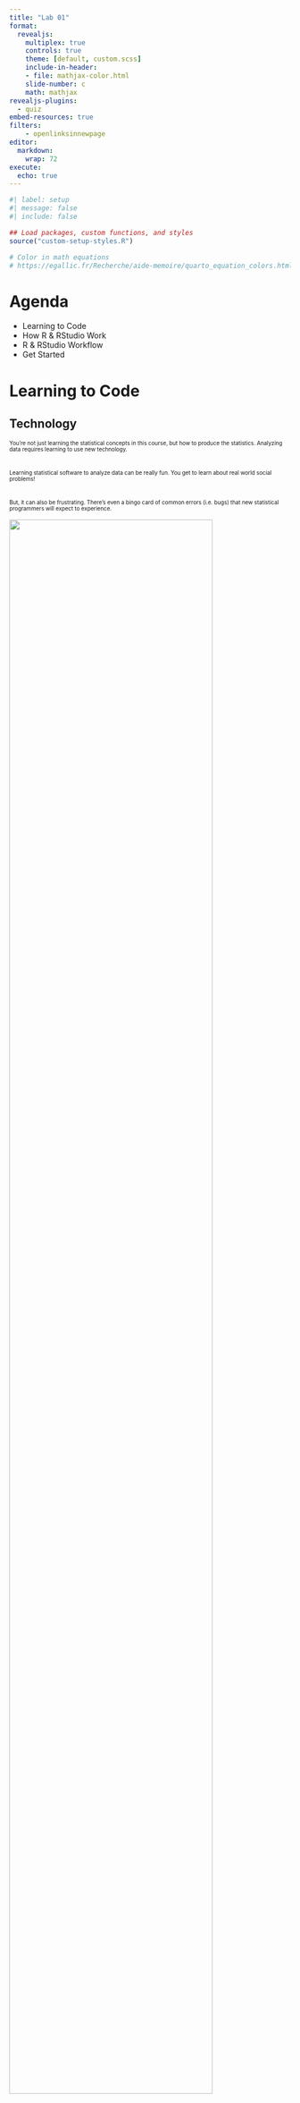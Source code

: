 ```yaml
---
title: "Lab 01"
format:
  revealjs:
    multiplex: true
    controls: true
    theme: [default, custom.scss]
    include-in-header:
    - file: mathjax-color.html
    slide-number: c
    math: mathjax
revealjs-plugins:
  - quiz
embed-resources: true
filters:
    - openlinksinnewpage
editor: 
  markdown: 
    wrap: 72
execute: 
  echo: true
---
```


```r

#| label: setup
#| message: false
#| include: false

## Load packages, custom functions, and styles
source("custom-setup-styles.R")

# Color in math equations
# https://egallic.fr/Recherche/aide-memoire/quarto_equation_colors.html#colors-in-equations-with-revealjs
```

# Agenda {data-menu-title="Agenda" background-image="images/calendar.png" background-size="100px" background-repeat="repeat"}

-   Learning to Code
-   How R & RStudio Work
-   R & RStudio Workflow
-   Get Started

# Learning to Code {.theme-section}

## Technology

:::: r-stack
::: {style="font-size: 70%"}
You're not just learning the statistical concepts in this course, but
how to produce the statistics. Analyzing data requires learning to use
new technology.

<br>

Learning statistical software to analyze data can be really fun. You get
to learn about real world social problems!

<br>

But, it can also be frustrating. There's even a bingo card of common
errors (i.e. bugs) that new statistical programmers will expect to
experience.
:::

![](images/01/bingo.png){.fragment fragment-index="1" width="85%"}
::::

## Why am I making you learn something so frustrating?

Calculating the statistics by hand quickly gets cumbersome, time
consuming, and difficult.

Good social science is built on replication.

::: notes
You'll learn the statistical techniques using small sample sizes, but to
really understand the social world, datasets typically have 100s,
1,000s, even 100,000s of values.

It is impractical, and more prone to errors, for scientists to replicate
research by hand. Replication of statistical procedures helps catch
minor coding errors, highlights unusual decisions made by researchers,
inappropriate statistical techniques, and corrupted data.
:::

## But technology presents its own challenges.

Replication using technology requires researchers to use sometimes
unfamiliar software, working on devices with unique environments and
settings.

When it feels like the technology is preventing you from getting to the
course content, take a deep breath, and **remember that building your
technology skills is part of this course.**

## Grappling

Learning to use statistical software necessitates
[grappling](https://www.edutopia.org/blog/4-tips-teaching-problem-solving-from-student-anna-pelletiere).

<br>

::: {style="color: #18BC9C; font-size: 75%; font-family: 'Shadows Into Light'"}
“Grappling is like perseverance, but it goes beyond that. Perseverance
means trying again and again, even after you’ve failed. Grappling
implies trying even before you fail the first time.

It’s thinking, “First, I’ll work with it independently. Okay, I’m really
not understanding it. Let me go back to my notes. Okay, I have solved
for the first part of it. Now I have the second part of it. Okay, I got
the question wrong; let me try again. Maybe I can ask my peer now.”

Grappling is working hard to make sure you understand the problem fully,
and then using every resource at your fingertips to solve it.”
:::

::: notes
In this course, this means you'll put your active learning skills to
use. You, not your professor or TA, will work through encountered
problems. You, of course, will be supported and coached through the
entire process. Working with statistical software will become easier as
you build your skills in problem-solving errors. Unfortunately, it gets
increasingly difficult if you rely on others to solve the issue, as the
errors stack-up.
:::

##  {data-menu-title="Debugging"}

:::::: columns
:::: {.column width="25%"}
::: {style="color: #18BC9C; font-size: 90%; font-family: 'Shadows Into Light'"}
Most statistical analyses happen not because the person is a math
genius, but because they persisted through the minefield of technical
issues by being **excellent problem-solvers.**
:::
::::

::: {.column width="75%"}
![](images/01/debugging.png)
:::
::::::

::: notes
Get comfortable with making mistakes right now. Your code is not
expected to be perfect the first time. Remember, identifying and fixing
errors in your own code is such an inherent part of the process, there's
even a name for it: **debugging**.
:::

## Coding is mostly Googling

It is a misperception that the best statistical analysts sit down at
their computers and type code from memory.

Much of process of coding is copying code from somewhere else and
modifying it to fit your particular situation.

::: notes
Learning to analyze data with software requires a lot of practice and
attention to detail. It also requires a lot of time searching the
internet for help. Learning to identify the right words and phrases in a
Google search is part of building your coding skills.
:::

## When you get stuck, there are many options to get unstuck

::: {style="font-size: 50%"}
-   Review the slides. Pay very close attention to small details.
-   Try something else to see if you get a new error.
-   Use Google to search for possible answers or new explanations.
-   Watch a help video on YouTube on the topic.
-   Re-start your web-browser or device.
-   Try another web-browser or device.
-   Ask a peer. Or an advanced student.
-   Start or join a weekly study group.
-   Post the question on the class discussion board.
:::

When none of these strategies fix the issue, it is time to ask for help.


## How to get help  
  
The same replication principles should be used when asking for help.  
    
![](images/01/repro_ex.png "Loneliness on internet without an answer to a coding question")

::: notes
The best quantitative researchers produce a trail for their code so that future 
researchers can replicate their analysis.  
:::
  
## Create a trail!
  
**Make someone else to feel your pain!**  

<br>

When asking for help, do what you can to **create a reproducible example.** 

::: {style="font-size: 70%"}
-   Assume others know nothing about your issue.\ 
-   Describe your steps to create the problem so that someone else can replicate it.\ 
-   This means clearly describing the issue and the steps you've already taken to solve it.\ 
:::
  
## Good etiquette  

[**Search for answers before posting your question.**]{style="color: #18BC9C;"}\

**Describe the problem.**  
"It doesn't work" isn't descriptive enough.\  
  
**Describe your environment.**  
What operating system are you using? Which R version? What packages? Dataset?\
  
**Describe the solution.**  
Confirm if a solution offered works. 
Or, if you solve it on your own, post how you solved it.


## Help in this class
  
In this class, the fastest way to get help on Lab Assignments is during class 
time and lab sessions.  

<br>  

The second fastest way is to post your reproducible example on the class 
discussion board.  
  
::: notes
If none of these solve your problem, draft an email to your TA, with detailed 
notes about the problem and the troubleshooting steps you've already taken. 
You might be surprised how often even writing the problem out in detail helps 
you find the answer on your own. Send your email if you still need assistance.  
:::


# How R & RStudio Work {.theme-section}

## R-script

Open RStudio, then click the dropdown arrow next to the “New File” icon,
and then “R script.”

![](videos/01/R-script.mp4){width="65%"}

::: aside
Alternatively, hold down "Ctrl" + "Shift" + "N."
:::

::: notes
An R-script is a file that will contain the documentation of the code of
what you tell R to do.
:::

## Panes

:::: r-stack
::: {style="font-size: 80%"}
When your script is open, you’ll see four key regions or “panes” in the
interface:

1.  **Source pane:** where you can edit and save R scripts or author
    computational documents like Quarto and R Markdown.

2.  **Console pane:** is used to write short interactive R commands.

3.  **Environment pane:** displays temporary R objects created during
    that R session.

4.  **Output pane:** displays the plots, tables, or HTML outputs of
    executed code along with files saved to disk.
:::

![](images/01/panes.png){.fragment fragment-index="1"}
::::

::: notes
Console pane: best for exploring.\
Source pane: best for documenting.
:::

## File Types

There are many file types, but these are key to an R & RStudio workflow
(and likely new to you):

::: {style="font-size: 70%"}
| Extension | Description |
|----------------------|-------------------------------------------------|
| .R | R scripts store a sequence of R commands (code) that can be run all at once or line by line. |
| .qmd | Quarto Markdown creates reproducible documents that contain a combination of text, code, and output. |
| .Rdata (or sometimes .rda) | These store and load R objects—like data frames. |
| .Rproj | RStudio project file (keeps project settings). |
:::

## Packages

R comes with basic tools, but **packages** extend the capabilities of
base R (what you already installed). An R package is like a toolbox: a
collection of functions, data, and documentation that help you do
specific tasks using R.

<br>

::: {style="font-size: 70%"}
You'll install each package (only once per system):
:::

```r
#| label: install
#| message: false

install.packages("tidyverse")
```

<br>

::: {style="font-size: 70%"}
You'll load each package (every time you use it):
:::

```r
#| label: load
#| message: false

library(tidyverse)
```

## Support

[R - Intro RStudio Interface](https://youtu.be/opy-v0WAHXM)

[EasyR - Getting started with R the easy
way](https://youtu.be/K9-zDmq737I)

# R & RStudio Workflow {.theme-section}

## Replication

**The guiding principle for workflow.**

A workflow of data analysis is a process for managing all aspects of
data analysis.

Planning, documenting, and organizing your work; cleaning the data;
creating, renaming, and verifying variables; performing and presenting
statistical analyses; producing replicable results; and archiving what
you have done are all integral parts of your workflow.

::: aside
Source: (Long 2008)
:::

## Steps in a workflow

|  |  |
|-------------------------------|-----------------------------------------|
| **Set up** | Systematic organization of the project and project files. |
| **Familiarize self with data** | Skipping takes more time in the long run. |
| **Process data** | Takes the [**MOST**]{style="color: #e74c3c;"} time. |
| **Running analyses** | What people **THINK** takes the most time. |
| **Presenting results** | What people (wrongly) think does not take time. |

## RStudio Projects

RStudio projects give you tools for a an organized and reproducible
workflow.

Create an RStudio project for each data analysis project. Everything you
need is in one place, and cleanly separated from all the other projects
that you are working on.

::: {style="font-size: 80%"}
-   local data files to load into RStudio.
-   scripts to edit or run in bits or as a whole.
-   Save your outputs (plots and cleaned data).
:::

::: note
Source:
<https://docs.posit.co/ide/user/ide/get-started/#hello-rstudio-projects>
:::

## Create a RStudio Project

To create a new project in RStudio, use the File \> New Project command.

In the New Project wizard that pops up, select New Directory, then New
Project.

Name the project “SOC6302” and then click the Create Project button.

This will launch you into a new RStudio Project inside a new folder
called “SOC6302”.

## Filepaths {.smaller}

Adopting a project-based workflow avoids changing file paths.

<br>

::::: columns
::: {.column width="60%"}
**ABSOLUTE FILE PATHS**

Department of Sociology\
Unit 17100, 17th Floor, Ontario Power Building\
700 University Ave., Toronto, ON M5G 1Z5

[`C:\Users\Pepin\GitHub\SOC6302\scripts`]{style="color: #fd7e14"}
:::

::: {.column width="40%"}
**RELATIVE FILE PATHS**

Take the left side elevators to the 17th floor.\
Go through the double doors and a take a right.\
First door on your left.

[**here(scripts)**]{style="color: #20c997"}
:::
:::::

## `here()`

here:here() \# set the file path to the root of the project

## File names

should be

-   machine-readable
-   human-readable
-   play well with default-ordering

## reproducibility

session_info() \# software documentation

Quarto: The tool you'll use to create reproducible computational
documents. Every piece of assignment you hand in will be a Quarto
document.

::: callout-note
You are likely familiar with word processors like MS Word or Google
Docs. We will not be using these in this class. Instead, the words you
would write in such a document, as well as your R code, will go into a
Quarto document. You will *render* the document (more on what this means
later) to get a document out that has your words, code, and the output
of that code. Everything in one place, beautifully formatted!
:::

## Blank slate

:::: r-stack
::: {style="font-size: 80%"}
Clear the memory at every restart of RStudio by turning off the
automatic saving of your workspace and .Rdata files with you quit
RStudio. This is important for reproducibility, debugging, and avoiding
littering your computer with unnecessary files.

Set this via:

1.  Tools \> Global Options
2.  Uncheck “Restore .RData into Workspace at Startup”
3.  Choose "Never" on the “Save workspace to .RData on exit”.
4.  Click "Apply" and "OK".
:::

![](images/01/blank-slate.png){.fragment fragment-index="1" width="45%"}
::::

# Get Started {.theme-section}
